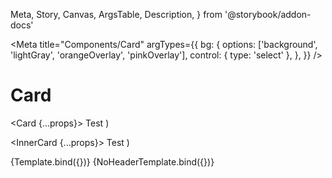   Meta,
  Story,
  Canvas,
  ArgsTable,
  Description,
} from '@storybook/addon-docs'


<Meta
  title="Components/Card"
  argTypes={{
    bg: {
      options: ['background', 'lightGray', 'orangeOverlay', 'pinkOverlay'],
      control: { type: 'select' },
    },
  }}
/>

# Card

<Description of={Card} />

  <Card {...props}>
    <Text color="brandPink">Test</Text>
  </Card>
)

  <InnerCard {...props}>
    <Text color="brandPink">Test</Text>
  </InnerCard>
)

<Canvas>
  <Story
    name="Card"
    args={{
      title: 'Card 1 - Header',
    }}
  >
    {Template.bind({})}
  </Story>
  <Story
    name="Card(No header)"
    args={{
      title: 'Card 2 - No Header',
    }}
  >
    {NoHeaderTemplate.bind({})}
  </Story>
</Canvas>

<ArgsTable of={Card} />
